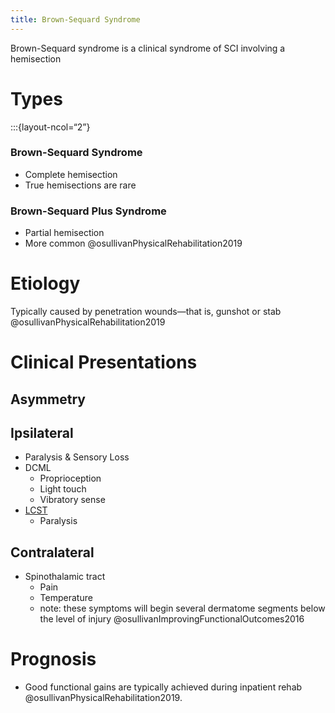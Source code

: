 ```yaml
---
title: Brown-Sequard Syndrome
---
```


Brown-Sequard syndrome is a clinical syndrome of SCI involving a hemisection

# Types

:::{layout-ncol="2"}

### Brown-Sequard Syndrome

- Complete hemisection
- True hemisections are rare


### Brown-Sequard Plus Syndrome

- Partial hemisection
- More common @osullivanPhysicalRehabilitation2019


# Etiology

Typically caused by penetration wounds—that is, gunshot or stab @osullivanPhysicalRehabilitation2019

# Clinical Presentations



## Asymmetry

:::{layout-ncol="2"}

## Ipsilateral

- Paralysis & Sensory Loss
- DCML
    - Proprioception
    - Light touch
    - Vibratory sense
- [LCST]({{< var ref-lateral-corticospinal-tract.path >}})
    - Paralysis

## Contralateral

- Spinothalamic tract
    - Pain
    - Temperature
    - note: these symptoms will begin several dermatome segments below the level of injury @osullivanImprovingFunctionalOutcomes2016

:::


# Prognosis

- Good functional gains are typically achieved during inpatient rehab @osullivanPhysicalRehabilitation2019.